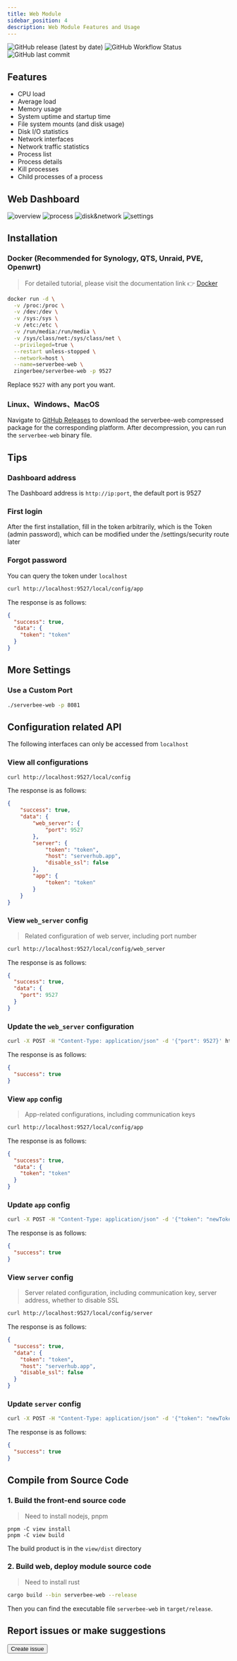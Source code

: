 ```yaml
---
title: Web Module
sidebar_position: 4
description: Web Module Features and Usage
---
```



<div className='flex space-x-2 flex-wrap'>
	<img
		src='https://img.shields.io/github/v/release/ZingerLittleBee/server_bee-backend?style=for-the-badge'
		alt='GitHub release (latest by date)'
	/>
	<img
		src='https://img.shields.io/github/actions/workflow/status/ZingerLittleBee/server_bee-backend/release.yml?style=for-the-badge'
		alt='GitHub Workflow Status'
	/>
	<img
		src='https://img.shields.io/github/last-commit/ZingerLittleBee/server_bee-backend?style=for-the-badge'
		alt='GitHub last commit'
	/>
</div>

## Features

-   CPU load
-   Average load
-   Memory usage
-   System uptime and startup time
-   File system mounts (and disk usage)
-   Disk I/O statistics
-   Network interfaces
-   Network traffic statistics
-   Process list
-   Process details
-   Kill processes
-   Child processes of a process

## Web Dashboard
![overview](https://assets.serverbee.app/snapshots/overview.png)
![process](https://assets.serverbee.app/snapshots/process.png)
![disk&network](https://assets.serverbee.app/snapshots/disk&network.png)
![settings](https://assets.serverbee.app/snapshots/settings.png)

## Installation
### Docker (Recommended for Synology, QTS, Unraid, PVE, Openwrt)
> For detailed tutorial, please visit the documentation link 👉 [Docker](https://docs.serverbee.app/en/usage/docker)

```bash
docker run -d \
  -v /proc:/proc \
  -v /dev:/dev \
  -v /sys:/sys \
  -v /etc:/etc \
  -v /run/media:/run/media \
  -v /sys/class/net:/sys/class/net \
  --privileged=true \
  --restart unless-stopped \
  --network=host \
  --name=serverbee-web \
  zingerbee/serverbee-web -p 9527
```
Replace `9527` with any port you want.

### Linux、Windows、MacOS
Navigate to [GitHub Releases](https://github.com/ZingerLittleBee/server_bee-backend/releases) to download the serverbee-web compressed package for the corresponding platform. After decompression, you can run the `serverbee-web` binary file.

## Tips

### Dashboard address
The Dashboard address is `http://ip:port`, the default port is 9527

### First login
After the first installation, fill in the token arbitrarily, which is the Token (admin password), which can be modified under the /settings/security route later

### Forgot password
You can query the token under `localhost`
```bash
curl http://localhost:9527/local/config/app
```

The response is as follows:
```json
{
  "success": true,
  "data": {
    "token": "token"
  }
}
```

## More Settings

### Use a Custom Port

```bash
./serverbee-web -p 8081
```

## Configuration related API
The following interfaces can only be accessed from `localhost`

### View all configurations
```bash
curl http://localhost:9527/local/config
```
The response is as follows:
```json
{
    "success": true,
    "data": {
        "web_server": {
            "port": 9527
        },
        "server": {
            "token": "token",
            "host": "serverhub.app",
            "disable_ssl": false
        },
        "app": {
            "token": "token"
        }
    }
}
```

### View `web_server` config
> Related configuration of web server, including port number

```bash
curl http://localhost:9527/local/config/web_server
```
The response is as follows:
```json
{
  "success": true,
  "data": {
    "port": 9527
  }
}
```

### Update the `web_server` configuration
```bash
curl -X POST -H "Content-Type: application/json" -d '{"port": 9527}' http://127.0.0.1:9527/local/config/web_server
```
The response is as follows:
```json
{
  "success": true
}
```

### View `app` config
> App-related configurations, including communication keys

```bash
curl http://localhost:9527/local/config/app
```
The response is as follows:
```json
{
  "success": true,
  "data": {
    "token": "token"
  }
}
```

### Update `app` config
```bash
curl -X POST -H "Content-Type: application/json" -d '{"token": "newToken"}' http://localhost:9527/local/config/app
```
The response is as follows:
```json
{
  "success": true
}
```

### View `server` config
> Server related configuration, including communication key, server address, whether to disable SSL

```bash
curl http://localhost:9527/local/config/server
```
The response is as follows:
```json
{
  "success": true,
  "data": {
    "token": "token",
    "host": "serverhub.app",
    "disable_ssl": false
  }
}
```

### Update `server` config
```bash
curl -X POST -H "Content-Type: application/json" -d '{"token": "newToken", "host": "serverhub.app", "disable_ssl": false}' http://127.0.0.1:9527/local/config/server
```
The response is as follows:
```json
{
  "success": true
}
```

## Compile from Source Code

### 1. Build the front-end source code
> Need to install nodejs, pnpm

```shell
pnpm -C view install
pnpm -C view build
```
The build product is in the `view/dist` directory

### 2. Build web, deploy module source code
> Need to install rust

```bash
cargo build --bin serverbee-web --release
```
Then you can find the executable file `serverbee-web` in `target/release`.

## Report issues or make suggestions

<Button url='https://github.com/zingerlittlebee/server_bee-backend/issues/new'>
    Create issue
</Button>

